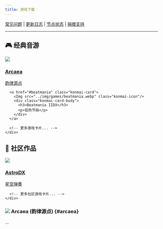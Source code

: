 ---
title: 游戏下载
---


[//]: # (保留原有导航部分不变)
[常见问题](faq) | [更新日志](changelog) | [节点状态](https://stat.lowi.ro) | [捐赠支持](info/donate)

-----

<div class="konmai-grid">

  <!-- 经典类型 -->
  <div class="category-section">
    <h2 class="category-title">🎮 经典音游</h2>
    <div class="game-grid">
      <a href="#arcaea" class="konmai-card">
        <Img src="../img/games/arcaea.webp" class="konmai-icon"/>
        <div class="konmai-card-body">
          <h3>Arcaea</h3>
          <p>韵律源点</p>
        </div>
      </a>
      
      <a href="#beatmania" class="konmai-card">
        <Img src="../img/games/beatmania.webp" class="konmai-icon"/>
        <div class="konmai-card-body">
          <h3>Beatmania IIDX</h3>
          <p>狂热节拍</p>
        </div>
      </a>
      
      <!-- 更多游戏卡片... -->
    </div>
  </div>

  <!-- 社区同人 -->
  <div class="category-section">
    <h2 class="category-title">🎨 社区作品</h2>
    <div class="game-grid">
      <a href="#astrodx" class="konmai-card">
        <Img src="../img/games/astrodx.webp" class="konmai-icon"/>
        <div class="konmai-card-body">
          <h3>AstroDX</h3>
          <p>星空弹奏</p>
        </div>
      </a>
      
      <!-- 更多社区游戏卡片... -->
    </div>
  </div>

</div>

<!-- 保留原有游戏详情部分不变 -->
### <Img src="../img/games/arcaea.webp" class="gameicon"/> Arcaea (韵律源点) {#arcaea}

<Tabs>
...
</Tabs>

<style>{`
/* Konmai 风格布局 */
.konmai-grid {
  max-width: 1280px;
  margin: 0 auto;
  padding: 0 20px;
}

.category-section {
  margin: 40px 0;
}

.category-title {
  font-size: 1.8rem;
  color: #2c3e50;
  border-left: 4px solid #e74c3c;
  padding-left: 1rem;
  margin: 2rem 0;
}

.game-grid {
  display: grid;
  grid-template-columns: repeat(auto-fill, minmax(240px, 1fr));
  gap: 25px;
  padding: 10px 0;
}

.konmai-card {
  display: flex;
  flex-direction: column;
  background: #fff;
  border-radius: 16px;
  box-shadow: 0 6px 20px rgba(0,0,0,0.08);
  transition: all 0.3s cubic-bezier(0.4, 0, 0.2, 1);
  overflow: hidden;
  text-decoration: none !important;
  position: relative;
}

.konmai-card:hover {
  transform: translateY(-5px);
  box-shadow: 0 12px 24px rgba(0,0,0,0.15);
}

.konmai-icon {
  width: 100%;
  height: 160px;
  object-fit: contain;
  padding: 20px;
  background: #f8f9fa;
  border-bottom: 1px solid #eee;
}

.konmai-card-body {
  padding: 20px;
  flex-grow: 1;
}

.konmai-card h3 {
  margin: 0;
  font-size: 1.2rem;
  color: #2c3e50;
  line-height: 1.4;
}

.konmai-card p {
  margin: 8px 0 0;
  font-size: 0.9rem;
  color: #7f8c8d;
}

/* 响应式设计 */
@media (max-width: 768px) {
  .game-grid {
    grid-template-columns: repeat(auto-fill, minmax(180px, 1fr));
    gap: 15px;
  }
  
  .konmai-icon {
    height: 120px;
    padding: 15px;
  }
  
  .konmai-card-body {
    padding: 15px;
  }
}

@media (max-width: 480px) {
  .category-title {
    font-size: 1.5rem;
  }
  
  .game-grid {
    grid-template-columns: 1fr;
  }
}
`}</style>